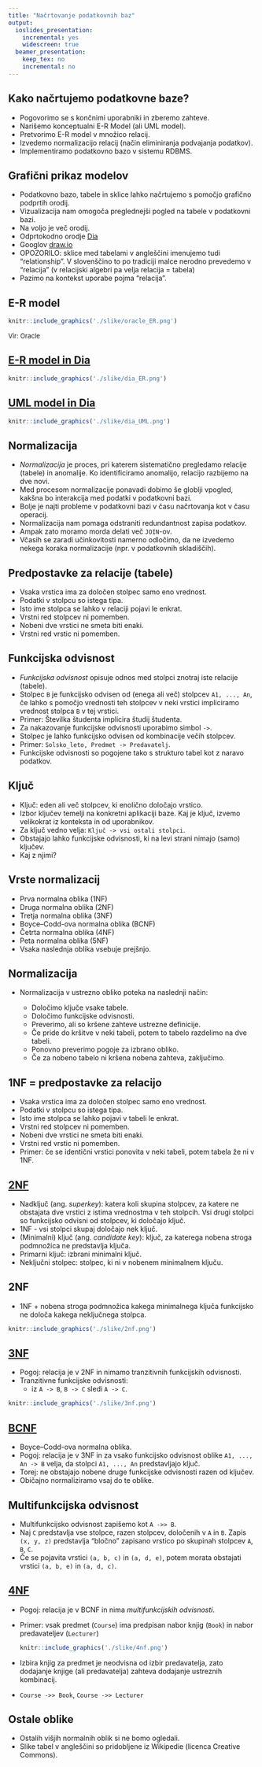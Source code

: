 ```yaml
---
title: "Načrtovanje podatkovnih baz"
output: 
  ioslides_presentation:
    incremental: yes
    widescreen: true
  beamer_presentation:
    keep_tex: no
    incremental: no    
---
```


## Kako načrtujemo podatkovne baze?

- Pogovorimo se s končnimi uporabniki in zberemo zahteve.
- Narišemo konceptualni E-R Model (ali UML model).
- Pretvorimo E-R model v množico relacij.
- Izvedemo normalizacijo relacij (način eliminiranja podvajanja podatkov).
- Implementiramo podatkovno bazo v sistemu RDBMS.


## Grafični prikaz modelov

- Podatkovno bazo, tabele in sklice lahko načrtujemo s pomočjo grafično podprtih orodij.
- Vizualizacija nam omogoča preglednejši pogled na tabele v podatkovni bazi.
- Na voljo je več orodij.
- Odprtokodno orodje [Dia](http://dia-installer.de/)
- Googlov [draw.io](http://draw.io)
- OPOZORILO: sklice med tabelami v angleščini imenujemo tudi "relationship". V slovenščino to po tradiciji malce nerodno prevedemo v "relacija" (v relacijski algebri pa velja relacija = tabela) 
- Pazimo na kontekst uporabe pojma "relacija".


## E-R model

```r
knitr::include_graphics('./slike/oracle_ER.png')
```

<font size="2px">Vir: Oracle</font>


## [E-R model in Dia](03-nacrtovanje-baz/ER-movies.dia)

```r
knitr::include_graphics('./slike/dia_ER.png')
```


## [UML model in Dia](03-nacrtovanje-baz/UML-movies.dia)

```r
knitr::include_graphics('./slike/dia_UML.png')
```


## Normalizacija

- *Normalizacija* je proces, pri katerem sistematično pregledamo relacije (tabele) in anomalije. Ko identificiramo anomalijo, relacijo razbijemo na dve novi.
- Med procesom normalizacije ponavadi dobimo še globlji vpogled, kakšna bo interakcija med podatki v podatkovni bazi.
- Bolje je najti probleme v podatkovni bazi v času načrtovanja kot v času operacij.
- Normalizacija nam pomaga odstraniti redundantnost zapisa podatkov.
- Ampak zato moramo morda delati več `JOIN`-ov.
- Včasih se zaradi učinkovitosti namerno odločimo, da ne izvedemo nekega koraka normalizacije (npr. v podatkovnih skladiščih).


## Predpostavke za relacije (tabele)

- Vsaka vrstica ima za določen stolpec samo eno vrednost.
- Podatki v stolpcu so istega tipa.
- Isto ime stolpca se lahko v relaciji pojavi le enkrat.
- Vrstni red stolpcev ni pomemben.
- Nobeni dve vrstici ne smeta biti enaki.
- Vrstni red vrstic ni pomemben.


## Funkcijska odvisnost

- *Funkcijska odvisnost* opisuje odnos med stolpci znotraj iste relacije (tabele).
- Stolpec `B` je funkcijsko odvisen od (enega ali več) stolpcev `A1, ..., An`, če lahko s pomočjo vrednosti teh stolpcev v neki vrstici impliciramo vrednost stolpca `B` v tej vrstici.
- Primer: Številka študenta implicira študij študenta.
- Za nakazovanje funkcijske odvisnosti uporabimo simbol `->`.
- Stolpec je lahko funkcijsko odvisen od kombinacije večih stolpcev.
- Primer: `Solsko_leto, Predmet -> Predavatelj`.
- Funkcijske odvisnosti so pogojene tako s strukturo tabel kot z naravo podatkov.


## Ključ

- Ključ: eden ali več stolpcev, ki enolično določajo vrstico.
- Izbor ključev temelji na konkretni aplikaciji baze. Kaj je ključ, izvemo velikokrat iz konteksta in od uporabnikov.
- Za ključ vedno velja: `Ključ -> vsi ostali stolpci`.
- Obstajajo lahko funkcijske odvisnosti, ki na levi strani nimajo (samo) ključev.
- Kaj z njimi?


## Vrste normalizacij

- Prva normalna oblika (1NF)
- Druga normalna oblika (2NF)
- Tretja normalna oblika (3NF)
- Boyce--Codd-ova normalna oblika (BCNF)
- Četrta normalna oblika (4NF)
- Peta normalna oblika (5NF)
- Vsaka naslednja oblika vsebuje prejšnjo.


## Normalizacija

- Normalizacija v ustrezno obliko poteka na naslednji način:

    - Določimo ključe vsake tabele.
    - Določimo funkcijske odvisnosti.
    - Preverimo, ali so kršene zahteve ustrezne definicije.
    - Če pride do kršitve v neki tabeli, potem to tabelo razdelimo na dve tabeli.
    - Ponovno preverimo pogoje za izbrano obliko.
    - Če za nobeno tabelo ni kršena nobena zahteva, zaključimo.


## 1NF = predpostavke za relacijo

- Vsaka vrstica ima za določen stolpec samo eno vrednost. 
- Podatki v stolpcu so istega tipa.
- Isto ime stolpca se lahko pojavi v tabeli le enkrat. 
- Vrstni red stolpcev ni pomemben.
- Nobeni dve vrstici ne smeta biti enaki.
- Vrstni red vrstic ni pomemben.
- Primer: če se identični vrstici ponovita v neki tabeli, potem tabela že ni v 1NF.


## [2NF](http://holowczak.com/database-normalization/6/) {.build}

- Nadključ (ang. *superkey*): katera koli skupina stolpcev, za katere ne obstajata dve vrstici z istima vrednostma v teh stolpcih. Vsi drugi stolpci so funkcijsko odvisni od stolpcev, ki določajo ključ. 
- 1NF - vsi stolpci skupaj določajo nek ključ.
- (Minimalni) ključ (ang. *candidate key*): ključ, za katerega nobena stroga podmnožica ne predstavlja ključa.
- Primarni ključ: izbrani minimalni ključ.
- Neključni stolpec: stolpec, ki ni v nobenem minimalnem ključu.


## 2NF {.build}

- 1NF + nobena stroga podmnožica kakega minimalnega ključa funkcijsko ne določa kakega neključnega stolpca.

```r
knitr::include_graphics('./slike/2nf.png')
```


## [3NF](http://holowczak.com/database-normalization/7/) {.build}

- Pogoj: relacija je v 2NF in nimamo tranzitivnih funkcijskih odvisnosti.
- Tranzitivne funkcijske odvisnosti: 
    - iz `A -> B`, `B -> C` sledi `A -> C`.

```r
knitr::include_graphics('./slike/3nf.png')
```


## [BCNF](http://holowczak.com/database-normalization/8/) {.build}

- Boyce--Codd-ova normalna oblika.
- Pogoj: relacija je v 3NF in za vsako funkcijsko odvisnost oblike `A1, ..., An -> B` velja, da stolpci `A1, ..., An` predstavljajo ključ.
- Torej: ne obstajajo nobene druge funkcijske odvisnosti razen od ključev.
- Običajno normaliziramo vsaj do te oblike.


## Multifunkcijska odvisnost {.build}

- Multifunkcijsko odvisnost zapišemo kot `A ->> B`.
- Naj `C` predstavlja vse stolpce, razen stolpcev, določenih v `A` in `B`. Zapis `(x, y, z)` predstavlja "bločno" zapisano vrstico po skupinah stolpcev `A`, `B`, `C`.
- Če se pojavita vrstici `(a, b, c)` in `(a, d, e)`, potem morata obstajati vrstici `(a, b, e)` in `(a, d, c)`.


## [4NF]((http://holowczak.com/database-normalization/9/)) {.smaller}

- Pogoj: relacija je v BCNF in nima *multifunkcijskih odvisnosti*.
- Primer: vsak predmet (`Course`) ima predpisan nabor knjig (`Book`) in nabor predavateljev (`Lecturer`)
  ```r
  knitr::include_graphics('./slike/4nf.png')
  ```
- Izbira knjig za predmet je neodvisna od izbir predavatelja, zato dodajanje knjige (ali predavatelja) zahteva dodajanje ustreznih kombinacij.
- `Course ->> Book`, `Course ->> Lecturer` 


## Ostale oblike

- Ostalih višjih normalnih oblik si ne bomo ogledali.
- Slike tabel v angleščini so pridobljene iz Wikipedie (licenca Creative Commons).
